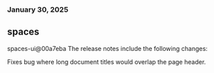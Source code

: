 ### January 30, 2025
## spaces

spaces-ui@00a7eba
The release notes include the following changes:

Fixes bug where long document titles would overlap the page header.